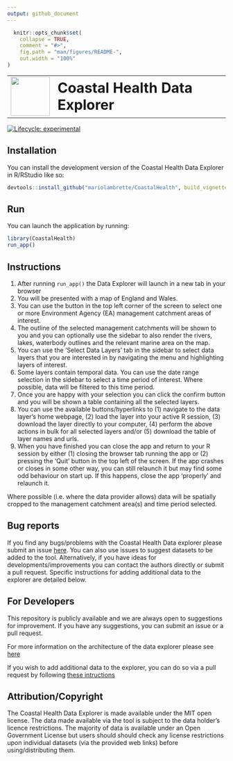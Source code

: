 ```yaml
---
output: github_document
---
```


<!-- README.md is generated from README.Rmd. Please edit that file -->

```r
  knitr::opts_chunk$set(
    collapse = TRUE,
    comment = "#>",
    fig.path = "man/figures/README-",
    out.width = "100%"
)
```

<table style="border-collapse: collapse; border: none; border-color: transparent;">
  <tr style="border: none; border-color: transparent;">
    <td style="border: none; padding-right: 10px; vertical-align: middle;">
      <img src="inst/app/www/logo.png" width="90"/>
    </td>
    <td style="border: none; vertical-align: middle; border-color: transparent;">
      <h1 style="margin: 0;">Coastal Health Data Explorer</h1>
    </td>
  </tr>
</table>

<!-- badges: start -->
[![Lifecycle: experimental](https://img.shields.io/badge/lifecycle-experimental-orange.svg)](https://lifecycle.r-lib.org/articles/stages.html#experimental)
<!-- badges: end -->

## Installation

You can install the development version of the Coastal Health Data Explorer in R/RStudio like so:

```r

devtools::install_github("mariolambrette/CoastalHealth", build_vignettes = TRUE)

```

## Run

You can launch the application by running:

```r
library(CoastalHealth)
run_app()
```

## Instructions

1. After running `run_app()` the Data Explorer will launch in a new tab in your browser
2. You will be presented with a map of England and Wales.
3. You can use the button in the top left corner of the screen to select one or more Environment Agency (EA) management catchment areas of interest.
4. The outline of the selected management catchments will be shown to you and you can optionally use the sidebar to also render the rivers, lakes, waterbody outlines and the relevant marine area on the map.
5. You can use the 'Select Data Layers' tab in the sidebar to select data layers that you are interested in by navigating the menu and highlighting layers of interest.
6. Some layers contain temporal data. You can use the date range selection in the sidebar to select a time period of interest. Where possible, data will be filtered to this time period.
7. Once you are happy with your selection you can click the confirm button and you will be shown a table containing all the selected layers.
8. You can use the available buttons/hyperlinks to (1) navigate to the data layer's home webpage, (2) load the layer into your active R session, (3) download the layer directly to your computer, (4) perform the above actions in bulk for all selected layers and/or (5) download the table of layer names and urls.
9. When you have finished you can close the app and return to your R session by either (1) closing the browser tab running the app or (2) pressing the 'Quit' button in the top left of the screen. If the app crashes or closes in some other way, you can still relaunch it but may find some odd behaviour on start up. If this happens, close the app 'properly' and relaunch it.

Where possible (i.e. where the data provider allows) data will be spatially cropped to the management catchment area(s) and time period selected. 

## Bug reports

If you find any bugs/problems with the Coastal Health Data explorer please submit an issue [here](https://github.com/mariolambrette/CoastalHealth/issues). You can also use issues to suggest datasets to be added to the tool. Alternatively, if you have ideas for developments/improvements you can contact the authors directly or submit a pull request. Specific instructions for adding additional data to the explorer are detailed below.

## For Developers

This repository is publicly available and we are always open to suggestions for improvement. If you have any suggestions, you can submit an issue or a pull request.

For more information on the architecture of the data explorer please see [here](https://github.com/mariolambrette/CoastalHealth/blob/main/data-raw/github_documentation/app-structure-github.md)

If you wish to add additional data to the explorer, you can do so via a pull request by following [these intructions](https://github.com/mariolambrette/CoastalHealth/blob/main/data-raw/github_documentation/add-data-github.md)

## Attribution/Copyright

The Coastal Health Data Explorer is made available under the MIT open license.
The data made available via the tool is subject to the data holder's licence restrictions. The majority of data is available under an Open Government License but users should should check any license restrictions upon individual datasets (via the provided web links) before using/distributing them.



